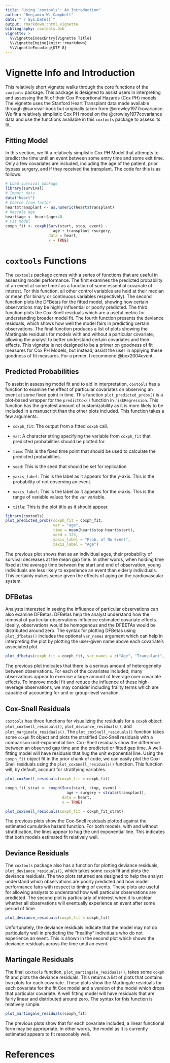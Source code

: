 ```yaml
---
title: "Using `coxtools`: An Introduction"
author: "Benjamin W. Campbell"
date: "`r Sys.Date()`"
output: rmarkdown::html_vignette
bibliography: coxtools.bib
vignette: >
  %\VignetteIndexEntry{Vignette Title}
  %\VignetteEngine{knitr::rmarkdown}
  %\VignetteEncoding{UTF-8}
---
```

# Vignette Info and Introduction
This relatively short vignette walks through the core functions of the `coxtools` package.  This package is designed to assist users in interpreting and assessing the fit of their Cox Proportional Hazards (Cox PH) models.  The vignette uses the Stanford Heart Transplant data made available through @survival-book but originally taken from @crowley1977covariance.  We fit a relatively simplistic Cox PH model on the @crowley1977covariance data and use the functions available in this `coxtools` package to assess its fit.  

## Fitting Model
In this section, we fit a relatively simplistic Cox PH Model that attempts to predict the time until an event between some entry time and some exit time.  Only a few covariates are included, including the age of the patient, prior bypass surgery, and if they received the transplant.  The code for this is as follows:
```r
# Load survival package
library(survival)
# Import data
data("heart")
# Coerce from factor
heart$transplant <- as.numeric(heart$transplant)
# Rescale age
heart$age <- heart$age+48
# Fit model
coxph_fit <- coxph(Surv(start, stop, event) ~
                     age + transplant +surgery,
                   data = heart,
                   x = TRUE)
```

# `coxtools` Functions
The `coxtools` package comes with a series of functions that are useful in assessing model performance.  The first examines the predicted probability of an event at some time *t* as a function of some essential covariate of interest.  For this function, all other control variables are held at their median or mean (for binary or continuous variables respectively).  The second function plots the DFBetas for the fitted model, showing how certain observations may be highly influential or poorly predicted.  The third function plots the Cox-Snell residuals which are a useful metric for understanding broader model fit. The fourth function presents the deviance residuals, which shows how well the model fairs in predicting certain observations.  The final function produces a list of plots showing the Martingale residuals for models with and without a particular covariate, allowing the analyst to better understand certain covariates and their effects.  This vignette is not designed to be a primer on goodness of fit measures for Cox PH Models, but instead, assist the user in applying these goodness of fit measures.  For a primer, I recommend @box2004event.  

## Predicted Probabilities
To assist in assessing model fit and to aid in interpretation, `coxtools` has a function to examine the effect of particular covariates on observing an event at some fixed point in time.  This function `plot_predicted_probs()` is a plot-based wrapper for the `predictCox()` function in `riskRegression`.  This function has the greatest amount of customizability as it is more likely to be included in a manuscript than the other plots included.  This function takes a few arguments:

* `coxph_fit`: The output from a fitted `coxph` call.

* `var`: A character string specifying the variable from `coxph_fit` that predicted probabilities should be plotted for.

* `time`: This is the fixed time point that should be used to calculate the predicted probabilities.

* `seed`: This is the seed that should be set for replication

* `yaxis_label`:  This is the label as it appears for the y-axis.  This is the probability of not observing an event.

* `xaxis_label`: This is the label ax it appears for the x-axis.  This is the range of variable values for the `var` variable.

* `title`: This is the plot title as it should appear.

```r
library(coxtools)
plot_predicted_probs(coxph_fit = coxph_fit,
                     var = "age",
                     time = mean(heart$stop-heart$start),
                     seed = 123,
                     yaxis_label = "Prob. of No Event",
                     xaxis_label = "Age")
```

The previous plot shows that as an individual ages, their probability of survival decreases at the mean gap time.  In other words, when holding time fixed at the average time between the start and end of observation, young individuals are less likely to experience an event than elderly individuals.  This certainly makes sense given the effects of aging on the cardiovascular system.  

## DFBetas
Analysts interested in seeing the influence of particular observations can also examine DFBetas.  DFBetas help the analyst understand how the removal of particular observations influence estimated covariate effects.    Ideally, observations would be homogenous and the DFBETAs would be distributed around zero.  The syntax for plotting DFBetas using `plot_dfbetas()` includes the optional `var_names` argument which can help in interpreting the plot by plotting the user-given name above each covariate's associated plot.
```r
plot_dfbetas(coxph_fit = coxph_fit, var_names = c("Age", "Transplant", "Surgery"))
```

The previous plot indicates that there is a serious amount of heterogeneity between observations.  For each of the covariates included, many observations appear to exercise a large amount of leverage over covariate effects.  To improve model fit and reduce the influence of these high-leverage observations, we may consider including frailty terms which are capable of accounting for unit or group-level variation.  


## Cox-Snell Residuals
`coxtools` has three functions for visualizing the residuals for a `coxph` object: `plot_coxSnell_residuals()`, `plot_deviance_residuals()`, and `plot_marginale_residuals()`.  The `plot_coxSnell_residuals()` function takes some `coxph` fit object and plots the stratified Cox-Snell residuals with a comparison unit-exponential line.  Cox-Snell residuals show the difference between an observed gap time and the predicted or fitted gap time.  A well-fitting model will have residuals that hug the unit exponential line.  Using the `coxph_fit` object fit in the prior chunk of code, we can easily plot the Cox-Snell residuals using the `plot_coxSnell_residuals()` function.  This function will, by default, account for stratifying variables.

```r
plot_coxSnell_residuals(coxph_fit = coxph_fit)

coxph_fit_strat <- coxph(Surv(start, stop, event) ~
                           age + surgery + strata(transplant),
                         data = heart,
                         x = TRUE)

plot_coxSnell_residuals(coxph_fit = coxph_fit_strat)
```

The previous plots show the Cox-Snell residuals plotted against the estimated cumulative hazard function.  For both models, with and without stratification, the lines appear to hug the unit exponential line.  This indicates that both models estimated fit relatively well.

## Deviance Residuals
The `coxtools` package also has a function for plotting deviance residuals, `plot_deviance_residuals()`, which takes some `coxph` fit and plots the deviance residuals.  The two plots returned are designed to help the analyst understand which observations are poorly predicted and how model performance fairs with respect to timing of events.  These plots are useful for allowing analysts to understand how well particular observations are predicted.  The second plot is particularly of interest when it is unclear whether all observations will eventually experience an event after some period of time.  

```r
plot_deviance_residuals(coxph_fit = coxph_fit)
```

Unfortunately, the deviance residuals indicate that the model may not do particularly well in predicting the "healthy" individuals who do not experience an event.  This is shown in the second plot which shows the deviance residuals across the time until an event.  

## Martingale Residuals
The final `coxtools` function, `plot_martingale_residuals()`, takes some `coxph` fit and plots the deviance residuals.  This returns a list of plots that contains two plots for each covariate.  These plots show the Martingale residuals for each covariate for the fit Cox model and a version of the model which drops that particular covariate.  A well fitting model will have residuals that are fairly linear and distributed around zero.  The syntax for this function is relatively simple:
```r
plot_martingale_residuals(coxph_fit)
```

The previous plots show that for each covariate included, a linear functional form may be appropriate.  In other words, the model as it is currently estimated appears to fit reasonably well.

# References

